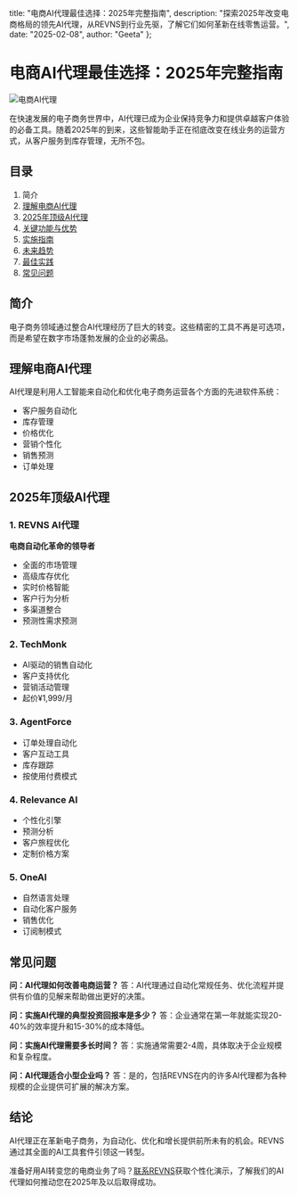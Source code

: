   title: "电商AI代理最佳选择：2025年完整指南",
  description: "探索2025年改变电商格局的领先AI代理，从REVNS到行业先驱，了解它们如何革新在线零售运营。",
  date: "2025-02-08",
  author: "Geeta"
};

# 电商AI代理最佳选择：2025年完整指南

![电商AI代理](/images/blog/ai-agents-ecommerce.jpeg)

在快速发展的电子商务世界中，AI代理已成为企业保持竞争力和提供卓越客户体验的必备工具。随着2025年的到来，这些智能助手正在彻底改变在线业务的运营方式，从客户服务到库存管理，无所不包。

## 目录

1. 简介
2. [理解电商AI代理](#understanding-ai-agents)
3. [2025年顶级AI代理](#top-ai-agents)
4. [关键功能与优势](#key-features)
5. [实施指南](#implementation-guide)
6. [未来趋势](#future-trends)
7. [最佳实践](#best-practices)
8. [常见问题](#faq)

## 简介

电子商务领域通过整合AI代理经历了巨大的转变。这些精密的工具不再是可选项，而是希望在数字市场蓬勃发展的企业的必需品。

## 理解电商AI代理

AI代理是利用人工智能来自动化和优化电子商务运营各个方面的先进软件系统：

- 客户服务自动化
- 库存管理
- 价格优化
- 营销个性化
- 销售预测
- 订单处理

## 2025年顶级AI代理

### 1. REVNS AI代理
**电商自动化革命的领导者**
- 全面的市场管理
- 高级库存优化
- 实时价格智能
- 客户行为分析
- 多渠道整合
- 预测性需求预测

### 2. TechMonk
- AI驱动的销售自动化
- 客户支持优化
- 营销活动管理
- 起价¥1,999/月

### 3. AgentForce
- 订单处理自动化
- 客户互动工具
- 库存跟踪
- 按使用付费模式

### 4. Relevance AI
- 个性化引擎
- 预测分析
- 客户旅程优化
- 定制价格方案

### 5. OneAI
- 自然语言处理
- 自动化客户服务
- 销售优化
- 订阅制模式

## 常见问题

**问：AI代理如何改善电商运营？**
答：AI代理通过自动化常规任务、优化流程并提供有价值的见解来帮助做出更好的决策。

**问：实施AI代理的典型投资回报率是多少？**
答：企业通常在第一年就能实现20-40%的效率提升和15-30%的成本降低。

**问：实施AI代理需要多长时间？**
答：实施通常需要2-4周，具体取决于企业规模和复杂程度。

**问：AI代理适合小型企业吗？**
答：是的，包括REVNS在内的许多AI代理都为各种规模的企业提供可扩展的解决方案。

## 结论

AI代理正在革新电子商务，为自动化、优化和增长提供前所未有的机会。REVNS通过其全面的AI工具套件引领这一转型。

准备好用AI转变您的电商业务了吗？[联系REVNS](https://www.revns.com/contact)获取个性化演示，了解我们的AI代理如何推动您在2025年及以后取得成功。 